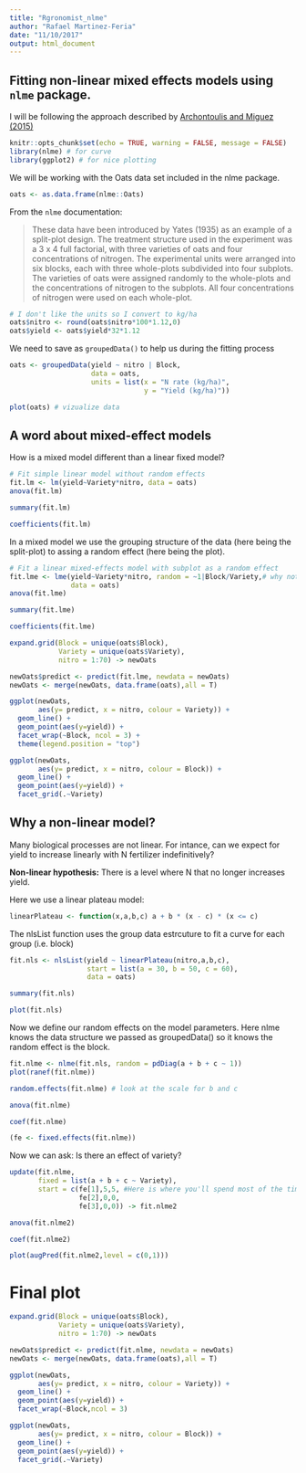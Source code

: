 ```yaml
---
title: "Rgronomist_nlme"
author: "Rafael Martinez-Feria"
date: "11/10/2017"
output: html_document
---
```


## Fitting non-linear mixed effects models using `nlme` package. 

I will be following the approach described by [Archontoulis and Miguez (2015)](https://dl.sciencesocieties.org/publications/aj/articles/107/2/786)

```r
knitr::opts_chunk$set(echo = TRUE, warning = FALSE, message = FALSE)
library(nlme) # for curve 
library(ggplot2) # for nice plotting 
```

We will be working with the Oats data set included in the nlme package. 

```r
oats <- as.data.frame(nlme::Oats)
```

From the `nlme` documentation:

> These data have been introduced by Yates (1935) as an example of a split-plot design. The treatment structure used in the experiment was a 3 x 4 full factorial, with three varieties of oats and four concentrations of nitrogen. The experimental units were arranged into six blocks, each with three whole-plots subdivided into four subplots. The varieties of oats were assigned randomly to the whole-plots and the concentrations of nitrogen to the subplots. All four concentrations of nitrogen were used on each whole-plot.

```r
# I don't like the units so I convert to kg/ha
oats$nitro <- round(oats$nitro*100*1.12,0)
oats$yield <- oats$yield*32*1.12
```

We need to save as `groupedData()` to help us during the fitting process

```r
oats <- groupedData(yield ~ nitro | Block,
                    data = oats, 
                    units = list(x = "N rate (kg/ha)",
                                 y = "Yield (kg/ha)"))

plot(oats) # vizualize data 
```

## A word about mixed-effect models

How is a mixed model different than a linear fixed model?

```r
# Fit simple linear model without random effects
fit.lm <- lm(yield~Variety*nitro, data = oats)
anova(fit.lm)
```

```r
summary(fit.lm)
```

```r
coefficients(fit.lm)
```

In a mixed model we use the grouping structure of the data (here being the split-plot) to assing a random effect (here being the plot).

```r
# Fit a linear mixed-effects model with subplot as a random effect
fit.lme <- lme(yield~Variety*nitro, random = ~1|Block/Variety,# why not random = ~1|Block/Variety/nitro?
               data = oats)  
anova(fit.lme)
```

```r
summary(fit.lme)
```


```r
coefficients(fit.lme)
```

```r
expand.grid(Block = unique(oats$Block),
            Variety = unique(oats$Variety),
            nitro = 1:70) -> newOats

newOats$predict <- predict(fit.lme, newdata = newOats)
newOats <- merge(newOats, data.frame(oats),all = T)

ggplot(newOats,
       aes(y= predict, x = nitro, colour = Variety)) +
  geom_line() + 
  geom_point(aes(y=yield)) + 
  facet_wrap(~Block, ncol = 3) + 
  theme(legend.position = "top")
```
```r
ggplot(newOats,
       aes(y= predict, x = nitro, colour = Block)) +
  geom_line() + 
  geom_point(aes(y=yield)) + 
  facet_grid(.~Variety)
```

## Why a non-linear model? 

Many biological processes are not linear. For intance, can we expect for yield
to increase linearly with N fertilizer indefinitively?

**Non-linear hypothesis:** There is a level where N that no longer increases yield.

Here we use a linear plateau model: 
```r
linearPlateau <- function(x,a,b,c) a + b * (x - c) * (x <= c)
```

The nlsList function uses the group data estrcuture to fit a curve for each group (i.e. block)

```r
fit.nls <- nlsList(yield ~ linearPlateau(nitro,a,b,c),
                   start = list(a = 30, b = 50, c = 60),
                   data = oats)

summary(fit.nls)
```
```r
plot(fit.nls)
```

Now we define our random effects on the model parameters. Here nlme knows the data structure we passed as groupedData() so it knows the random effect is the block. 


```r
fit.nlme <- nlme(fit.nls, random = pdDiag(a + b + c ~ 1))
plot(ranef(fit.nlme))

```

```r
random.effects(fit.nlme) # look at the scale for b and c
```

```r
anova(fit.nlme)
```

```r
coef(fit.nlme)
```

```r
(fe <- fixed.effects(fit.nlme))
```

Now we can ask: Is there an effect of variety?
```r
update(fit.nlme, 
       fixed = list(a + b + c ~ Variety),
       start = c(fe[1],5,5, #Here is where you'll spend most of the time
                 fe[2],0,0,
                 fe[3],0,0)) -> fit.nlme2

anova(fit.nlme2)

```

```r
coef(fit.nlme2)
```

```r
plot(augPred(fit.nlme2,level = c(0,1)))
```

# Final plot 
```r
expand.grid(Block = unique(oats$Block),
            Variety = unique(oats$Variety),
            nitro = 1:70) -> newOats

newOats$predict <- predict(fit.nlme, newdata = newOats)
newOats <- merge(newOats, data.frame(oats),all = T)

ggplot(newOats,
       aes(y= predict, x = nitro, colour = Variety)) +
  geom_line() + 
  geom_point(aes(y=yield)) + 
  facet_wrap(~Block,ncol = 3)

```


```r
ggplot(newOats,
       aes(y= predict, x = nitro, colour = Block)) +
  geom_line() + 
  geom_point(aes(y=yield)) + 
  facet_grid(.~Variety)
```